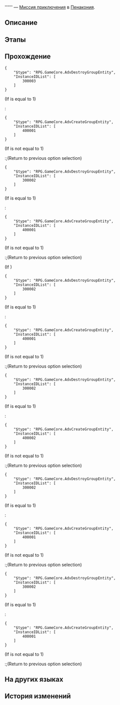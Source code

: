 {{Дополнить|Диалоги.}}
{{Миссия Инфобокс
|id              = 4340113
|Название        = 
|Изображение     = Миссия Освоения .png
|Тип             = Миссия приключения
|События         = 
|Глава           = 
|Условия         = Завершена [[Миссия Освоения]] ''[[Зачем возмутились народы?]]''
|Персонажи       = Первопроходец
|СтартЛокация    = Тематический парк Студии «Часы»
|Мир             = Пенакония
|Локации         = Тематический парк Студии «Часы»
|Предыдущая      = 
|Следующая       = 
|Награды         = 
}}
'''''' — [[Миссия приключения]] в [[Пенакония]].

==Описание==
{{Описание|<!--официальное описание из Перекрёстка судеб-->}}

==Этапы==


==Прохождение==
{{Дополнить}}


<pre>{
	"$type": "RPG.GameCore.AdvDestroyGroupEntity",
	"InstanceIDList": [
		300003
	]
}</pre>
;(If {{F|MissionCV-4340113-undefined}} is equal to 1)
:<pre>{
	"$type": "RPG.GameCore.AdvCreateGroupEntity",
	"InstanceIDList": [
		400001
	]
}</pre>
;(If {{F|MissionCV-4340113-undefined}} is not equal to 1)
:;(Return to previous option selection)

<pre>{
	"$type": "RPG.GameCore.AdvDestroyGroupEntity",
	"InstanceIDList": [
		300002
	]
}</pre>
;(If {{F|MissionCV-4340113-4}} is equal to 1)
:<pre>{
	"$type": "RPG.GameCore.AdvCreateGroupEntity",
	"InstanceIDList": [
		400001
	]
}</pre>
;(If {{F|MissionCV-4340113-4}} is not equal to 1)
:;(Return to previous option selection)

;(If {{cx}}<!--SubMission Finish: 434011307-->)
<pre>{
	"$type": "RPG.GameCore.AdvDestroyGroupEntity",
	"InstanceIDList": [
		300002
	]
}</pre>
;(If {{F|MissionCV-4340113-5}} is equal to 1)
:<pre>{
	"$type": "RPG.GameCore.AdvCreateGroupEntity",
	"InstanceIDList": [
		400001
	]
}</pre>
;(If {{F|MissionCV-4340113-5}} is not equal to 1)
:;(Return to previous option selection)

<pre>{
	"$type": "RPG.GameCore.AdvDestroyGroupEntity",
	"InstanceIDList": [
		300002
	]
}</pre>
;(If {{F|MissionCV-4340113-1}} is equal to 1)
:<pre>{
	"$type": "RPG.GameCore.AdvCreateGroupEntity",
	"InstanceIDList": [
		400002
	]
}</pre>
;(If {{F|MissionCV-4340113-1}} is not equal to 1)
:;(Return to previous option selection)

<pre>{
	"$type": "RPG.GameCore.AdvDestroyGroupEntity",
	"InstanceIDList": [
		300002
	]
}</pre>
;(If {{F|MissionCV-4340113-2}} is equal to 1)
:<pre>{
	"$type": "RPG.GameCore.AdvCreateGroupEntity",
	"InstanceIDList": [
		400001
	]
}</pre>
;(If {{F|MissionCV-4340113-2}} is not equal to 1)
:;(Return to previous option selection)

<pre>{
	"$type": "RPG.GameCore.AdvDestroyGroupEntity",
	"InstanceIDList": [
		300002
	]
}</pre>
;(If {{F|MissionCV-4340113-3}} is equal to 1)
:<pre>{
	"$type": "RPG.GameCore.AdvCreateGroupEntity",
	"InstanceIDList": [
		400001
	]
}</pre>
;(If {{F|MissionCV-4340113-3}} is not equal to 1)
:;(Return to previous option selection)
{{Диалог Конец}}

==На других языках==
{{На других языках
|en   = 
|zhs  = 
|zht  = 
|ja   = 
|ko   = 
|es   = 
|fr   = 
|ru   = 
|th   = 
|vi   = 
|de   = 
|id   = 
|pt   = 
}}

==История изменений==
{{История изменений|2.7}}
